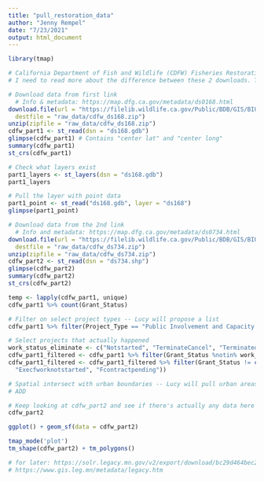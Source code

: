 ```yaml
---
title: "pull_restoration_data"
author: "Jenny Rempel"
date: "7/23/2021"
output: html_document
---
```


```r
library(tmap)
```


```r
# California Department of Fish and Wildlife (CDFW) Fisheries Restoration Grant Program (FRGP) 
# I need to read more about the difference between these 2 downloads. The first is a gdb and the second contains shp files.

# Download data from first link
  # Info & metadata: https://map.dfg.ca.gov/metadata/ds0168.html
download.file(url = "https://filelib.wildlife.ca.gov/Public/BDB/GIS/BIOS/Public_Datasets/100_199/ds168.zip", 
  destfile = "raw_data/cdfw_ds168.zip")
unzip(zipfile = "raw_data/cdfw_ds168.zip")
cdfw_part1 <- st_read(dsn = "ds168.gdb") 
glimpse(cdfw_part1) # Contains "center lat" and "center long"
summary(cdfw_part1) 
st_crs(cdfw_part1)

# Check what layers exist
part1_layers <- st_layers(dsn = "ds168.gdb")
part1_layers

# Pull the layer with point data
part1_point <- st_read("ds168.gdb", layer = "ds168")
glimpse(part1_point) 

# Download data from the 2nd link
  # Info and metadata: https://map.dfg.ca.gov/metadata/ds0734.html
download.file(url = "https://filelib.wildlife.ca.gov/Public/BDB/GIS/BIOS/Public_Datasets/700_799/ds734.zip", 
  destfile = "raw_data/cdfw_ds734.zip")
unzip(zipfile = "raw_data/cdfw_ds734.zip")
cdfw_part2 <- st_read(dsn = "ds734.shp")
glimpse(cdfw_part2)
summary(cdfw_part2)
st_crs(cdfw_part2)
```


```r
temp <- lapply(cdfw_part1, unique)
cdfw_part1 %>% count(Grant_Status)

# Filter on select project types -- Lucy will propose a list
cdfw_part1 %>% filter(Project_Type == "Public Involvement and Capacity Building") %>% View()

# Select projects that actually happened
work_status_eliminate <- c("Notstarted", "TerminateCancel", "Terminated/Cancelled", "NA")
cdfw_part1_filtered <- cdfw_part1 %>% filter(Grant_Status %notin% work_status_eliminate) # THIS MAY NOT BE WORKING
cdfw_part1_filtered <- cdfw_part1_filtered %>% filter(Grant_Status != c("Cancelnofundsspent",
  "Execfworknotstarted", "Fcontractpending"))

# Spatial intersect with urban boundaries -- Lucy will pull urban areas file for CA 
# ADD
```

```r
# Keep looking at cdfw_part2 and see if there's actually any data here
cdfw_part2
```


```r
ggplot() + geom_sf(data = cdfw_part2)

tmap_mode('plot')
tm_shape(cdfw_part2) + tm_polygons()
```


```r
# for later: https://solr.legacy.mn.gov/v2/export/download/bc29d464bec222dba9523a7ccfc0abfc
# https://www.gis.leg.mn/metadata/legacy.htm
```
